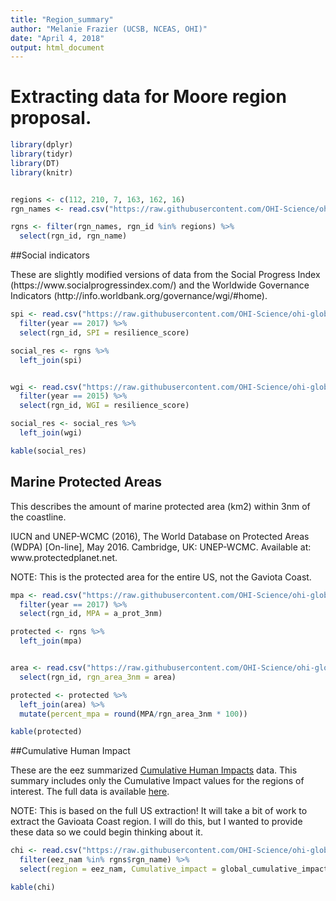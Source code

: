 ```yaml
---
title: "Region_summary"
author: "Melanie Frazier (UCSB, NCEAS, OHI)"
date: "April 4, 2018"
output: html_document
---
```


# Extracting data for Moore region proposal.

```r

library(dplyr)
library(tidyr)
library(DT)
library(knitr)


regions <- c(112, 210, 7, 163, 162, 16)
rgn_names <- read.csv("https://raw.githubusercontent.com/OHI-Science/ohi-global/draft/eez/spatial/regions_list.csv")

rgns <- filter(rgn_names, rgn_id %in% regions) %>%
  select(rgn_id, rgn_name)
```


##Social indicators

These are slightly modified versions of data from the Social Progress Index (https://www.socialprogressindex.com/) and the Worldwide Governance Indicators (http://info.worldbank.org/governance/wgi/#home).

```r

spi <- read.csv("https://raw.githubusercontent.com/OHI-Science/ohi-global/draft/eez/layers/res_spi.csv") %>%
  filter(year == 2017) %>%
  select(rgn_id, SPI = resilience_score)

social_res <- rgns %>%
  left_join(spi)


wgi <- read.csv("https://raw.githubusercontent.com/OHI-Science/ohi-global/draft/eez/layers/wgi_all.csv") %>%
  filter(year == 2015) %>%
  select(rgn_id, WGI = resilience_score)

social_res <- social_res %>%
  left_join(wgi)

kable(social_res)

```


## Marine Protected Areas

This describes the amount of marine protected area (km2) within 3nm of the coastline.

IUCN and UNEP-WCMC (2016), The World Database on Protected Areas (WDPA) [On-line], May 2016. Cambridge, UK: UNEP-WCMC. Available at: www.protectedplanet.net.

NOTE: This is the protected area for the entire US, not the Gaviota Coast.
```r

mpa <- read.csv("https://raw.githubusercontent.com/OHI-Science/ohi-global/draft/eez/layers/lsp_prot_area_offshore3nm.csv") %>%
  filter(year == 2017) %>%
  select(rgn_id, MPA = a_prot_3nm)

protected <- rgns %>%
  left_join(mpa)


area <- read.csv("https://raw.githubusercontent.com/OHI-Science/ohi-global/draft/eez/layers/rgn_area_offshore3nm.csv") %>%
  select(rgn_id, rgn_area_3nm = area)

protected <- protected %>%
  left_join(area) %>%
  mutate(percent_mpa = round(MPA/rgn_area_3nm * 100))

kable(protected)

```


##Cumulative Human Impact

These are the eez summarized [Cumulative Human Impacts](https://www.nature.com/articles/ncomms8615) data.  This summary includes only the Cumulative Impact values for the regions of interest.  The full data is available [here](https://github.com/OHI-Science/ohi-global/blob/draft/global2017/Moore_regions/oneYearNorm_2013_eez_zeroData.csv).

NOTE: This is based on the full US extraction!  It will take a bit of work to extract the Gavioata Coast region.  I will do this, but I wanted to provide these data so we could begin thinking about it.

```r

chi <- read.csv("https://raw.githubusercontent.com/OHI-Science/ohi-global/draft/global2017/Moore_regions/oneYearNorm_2013_eez_zeroData.csv") %>%
  filter(eez_nam %in% rgns$rgn_name) %>%
  select(region = eez_nam, Cumulative_impact = global_cumulative_impact_2013_all_layers.gri)

kable(chi)

```


